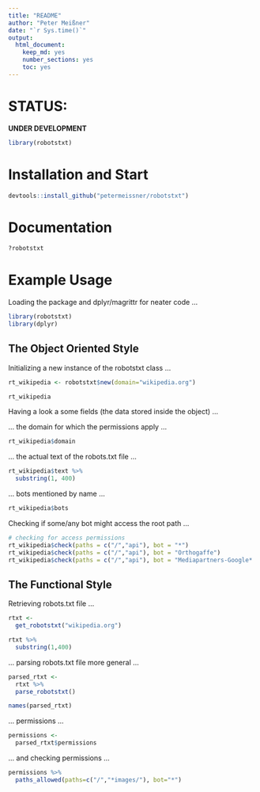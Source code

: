 ```yaml
---
title: "README"
author: "Peter Meißner"
date: "`r Sys.time()`"
output: 
  html_document: 
    keep_md: yes
    number_sections: yes
    toc: yes
---
```


# STATUS: 

**UNDER DEVELOPMENT**



```r
library(robotstxt)
```

# Installation and Start

```r
devtools::install_github("petermeissner/robotstxt")
```



# Documentation

```r
?robotstxt
```

# Example Usage 

Loading the package and dplyr/magrittr for neater code  ... 

```r
library(robotstxt)
library(dplyr)
```

## The Object Oriented Style

Initializing a new instance of the robotstxt class ... 
```r
rt_wikipedia <- robotstxt$new(domain="wikipedia.org")

rt_wikipedia
```


Having a look a some fields (the data stored inside the object) ... 

... the domain for which the permissions apply ... 

```r
rt_wikipedia$domain
```

... the actual text of the robots.txt file ... 

```r
rt_wikipedia$text %>% 
  substring(1, 400) 
```

... bots mentioned by name ...

```r
rt_wikipedia$bots
```

Checking if some/any bot might access the root path ... 

```r
# checking for access permissions
rt_wikipedia$check(paths = c("/","api"), bot = "*")
rt_wikipedia$check(paths = c("/","api"), bot = "Orthogaffe")
rt_wikipedia$check(paths = c("/","api"), bot = "Mediapartners-Google*  ")
```

## The Functional Style

Retrieving robots.txt file ... 

```r
rtxt <- 
  get_robotstxt("wikipedia.org") 

rtxt %>% 
  substring(1,400)
``` 


... parsing robots.txt file more general ... 

```r
parsed_rtxt <- 
  rtxt %>% 
  parse_robotstxt() 

names(parsed_rtxt)
``` 

... permissions ... 

```r
permissions <- 
  parsed_rtxt$permissions
``` 


... and checking permissions ... 

```r
permissions %>% 
  paths_allowed(paths=c("/","*images/"), bot="*")
```














